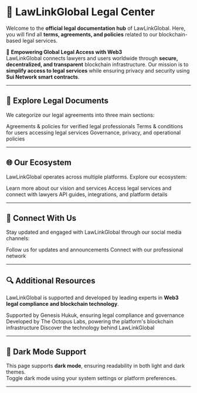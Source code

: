 
# **📖 LawLinkGlobal Legal Center**

Welcome to the **official legal documentation hub** of LawLinkGlobal. Here, you will find all **terms, agreements, and policies** related to our blockchain-based legal services.

🚀 **Empowering Global Legal Access with Web3**  
LawLinkGlobal connects lawyers and users worldwide through **secure, decentralized, and transparent** blockchain infrastructure. Our mission is to **simplify access to legal services** while ensuring privacy and security using **Sui Network smart contracts**.

---

## 📑 **Explore Legal Documents**

We categorize our legal agreements into three main sections:

<Cards>
  <Card
    title="For Lawyers"
    href="/for-lawyers/terms-of-service-for-lawyers"
    icon="👨‍⚖️"
  >
    Agreements & policies for verified legal professionals
  </Card>
  <Card
    title="For Users"
    href="/for-users/terms-of-service-for-users"
    icon="👥"
  >
    Terms & conditions for users accessing legal services
  </Card>
  <Card
    title="For Platform Use"
    href="/for-platform-use/platform-usage-disclaimer"
    icon="🔧"
  >
    Governance, privacy, and operational policies
  </Card>
</Cards>

---

## 🌐 **Our Ecosystem**

LawLinkGlobal operates across multiple platforms. Explore our ecosystem:

<Cards>
  <Card title="Official Website" href="https://lawlinkglobal.com" icon="🌐">
    Learn more about our vision and services
  </Card>
  <Card
    title="Platform Dashboard"
    href="https://platform.lawlinkglobal.com"
    icon="📊"
  >
    Access legal services and connect with lawyers
  </Card>
  <Card
    title="Technical Documentation"
    href="https://docs.lawlinkglobal.com"
    icon="📚"
  >
    API guides, integrations, and platform details
  </Card>
</Cards>

---

## 📣 **Connect With Us**

Stay updated and engaged with LawLinkGlobal through our social media channels:

<Cards>
  <Card title="Twitter" href="https://twitter.com/lawlinkglobal" icon="🐦">
    Follow us for updates and announcements
  </Card>
  <Card
    title="LinkedIn"
    href="https://linkedin.com/company/lawlinkglobal"
    icon="💼"
  >
    Connect with our professional network
  </Card>
</Cards>

---

## 🔍 **Additional Resources**

LawLinkGlobal is supported and developed by leading experts in **Web3 legal compliance and blockchain technology**.

<Cards>
  <Card title="Genesis Hukuk" href="https://genesishukuk.com" icon="⚖️">
    Supported by Genesis Hukuk, ensuring legal compliance and governance
  </Card>
  <Card title="The Octopus Labs" href="https://theoctopuslabs.com" icon="🐙">
    Developed by The Octopus Labs, powering the platform's blockchain
    infrastructure
  </Card>
  <Card title="Sui Network" href="https://sui.io" icon="⚡">
    Discover the technology behind LawLinkGlobal
  </Card>
</Cards>

---

## 🌙 **Dark Mode Support**

This page supports **dark mode**, ensuring readability in both light and dark themes.  
Toggle dark mode using your system settings or platform preferences.

---
